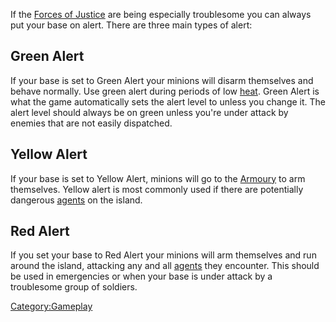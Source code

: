 If the [[Forces of Justice]] are being especially troublesome you can always put your base on alert. There are three main types of alert:

==Green Alert==

If your base is set to Green Alert your minions will disarm themselves and behave normally. Use green alert during periods of low [[Heat|heat]]. Green Alert is what the game automatically sets the alert level to unless you change it. The alert level should always be on green unless you're under attack by enemies that are not easily dispatched.

==Yellow Alert==

If your base is set to Yellow Alert, minions will go to the [[Armoury]] to arm themselves. Yellow alert is most commonly used if there are potentially dangerous [[Agents|agents]] on the island.

==Red Alert==

If you set your base to Red Alert your minions will arm themselves and run around the island, attacking any and all [[Agents|agents]] they encounter. This should be used in emergencies or when your base is under attack by a troublesome group of soldiers.

{{stub}}

[[Category:Gameplay]]